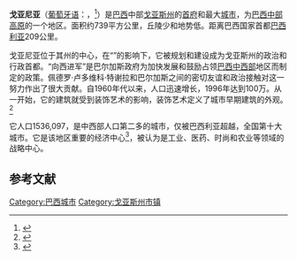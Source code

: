 {{Infobox settlement
|name               = 戈亞尼亞
|settlement_type    = 大都市
|official_name      = The Municipality of Goiânia
|image_skyline      = Goiânia Collage.png
|imagesize          = 250px
|image_caption      = 戈亞尼亞天際線
|nickname           =
|motto              =
|image_flag         = Bandeira de Goiania.png
|image_seal         =
|image_map          = Goias Municip Goiania.svg
|mapsize            = 250px
|map_caption        = 戈亞尼亞於戈亞斯州位置圖
|pushpin_map=Brazil
|pushpin_map_size=250
|pushpin_map_caption=戈亞尼亞於巴西位置圖
|coordinates_region     = BR
|subdivision_type       = [[世界地理索引|國家]]
|subdivision_type1      = [[巴西大區|大區]]
|subdivision_type2      = [[巴西行政区划|州別]]
|subdivision_name       = {{flag|Brazil}}
|subdivision_name1      = [[中西大區|中西大區]]
|subdivision_name2      = [[File:Flag_of_Goiás.svg|border]] [[戈亞斯州|戈亞斯州]]
|leader_title           = [[市長|市長]]
|leader_name        = Iris Rezende ([[巴西民主運動|MDB]])
|established_title      = 建立
|established_date       = 1933年10月24日
|area_note          =
|area_magnitude     =
|area_total_km2         = 789
|population_as_of   = 2010年
|population_metro   = 2,206,734 ([[List_of_largest_cities_in_Brazil|10th]])
|area_metro_km2     = 739
|population_total   = 1,301,892 ([[List_of_largest_cities_in_Brazil|12th]])
|population_density_km2 = 1604
|postal_code_type       = 郵遞區號
|postal_code            = 74000-000
|timezone           = [[UTC|UTC-3]]
|utc_offset         = -3
|timezone_DST       = [[UTC|UTC-2]]
|utc_offset_DST     = -2
|elevation_m        = 749
|elevation_ft       = 2457
|latd=16 |latm=40 |lats=00 |latNS=S |longd=49 |longm=15 |longs=00 | longEW=W|coordinates_display=d
|area_code          = +55 62
|blank_name         =
|blank_info         =
|website            = [http://www.goiania.go.gov.br Goiânia, Goiás]
|footnotes          =
}}
'''戈亚尼亚'''（[[葡萄牙语|葡萄牙语]]：'''{{lang|pt|Goiânia}}'''，{{IPA-pt|ɡoˈjɐ̃niɐ}}<ref>{{cite web|url=http://dictionary.reference.com/browse/goi%C3%A2nia?r=2|title=Goiânia|publisher=[[Dictionary.com|Dictionary.com]]|language=en|access-date=2021-03-21|archive-date=2014-10-06|archive-url=https://web.archive.org/web/20141006110920/http://dictionary.reference.com/browse/goi%C3%A2nia?r=2|dead-url=no}}</ref>）是[[巴西|巴西]]中部[[戈亚斯州|戈亚斯州]]的[[首府|首府]]和最大[[市镇_(巴西)|城市]]，为[[巴西高原|巴西中部高原]]的一个地区。面积约739平方公里，丘陵少和地势低。距离巴西国家首都[[巴西利亚|巴西利亚]]209公里。

戈亚尼亚位于其州的中心，在“{{link-en|向西进军|Vargas Era}}”的影响下，它被规划和建设成为戈亚斯州的政治和行政首都。“向西进军”是巴尔加斯政府为加快发展和鼓励占领[[巴西中西部|巴西中西部]]地区而制定的政策。佩德罗·卢多维科·特谢拉和巴尔加斯之间的密切友谊和政治接触对这一努力作出了很大贡献。自1960年代以来，人口迅速增长，1996年达到100万。从一开始，它的建筑就受到装饰艺术的影响，装饰艺术定义了城市早期建筑的外观。<ref>{{cite web|url=http://www.goiania.go.gov.br/html/principal/goiania/locaishistoricos/locaishistoricos.shtml|title=Locais Históricos|author=Prefeitura de Goiânia|access-date=2021-03-21|archive-date=2016-03-03|archive-url=https://web.archive.org/web/20160303230629/http://www.goiania.go.gov.br/html/principal/goiania/locaishistoricos/locaishistoricos.shtml|dead-url=no}}</ref>

它人口1536,097，是中西部人口第二多的城市，仅被巴西利亚超越，全国第十大城市。它是该地区重要的经济中心<ref>{{Cite journal |last=Miragay |first=Júlio |year=2001 |title=A região de Brasília-Goiânia: Formação, problemas e potencialidades |date=Jan/mar |newspaper=Revista Conjuntura |number=5 |pages=10-26 }}</ref>，被认为是工业、医药、时尚和农业等领域的战略中心。

== 参考文献 ==
{{Reflist}}

{{Authority control}}
{{戈亞斯州市鎮}}
[[Category:巴西城市|Category:巴西城市]]
[[Category:戈亚斯州市镇|Category:戈亚斯州市镇]]